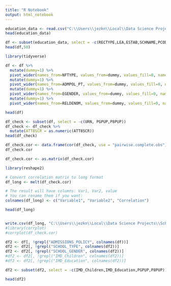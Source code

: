 ---
title: "R Notebook"
output: html_notebook
---



```{r}
education_data <- read.csv("C:\\Users\\jezkn\\Local\\Data Science Projects\\School Data\\2023-2024\\Data\\output.csv")
head(education_data)
```

```{r}
df <- subset(education_data, select = -c(RECTYPE,LEA,ESTAB,SCHNAME,PCODE,PCON_CODE,PCON_NAME,FEEDER,oa21cd,LSOA_code,MSOA_code,ladcd))
head(df,50)
```
```{r}
library(tidyverse)

df <- df %>%
  mutate(dummy=1) %>%
  pivot_wider(names_from=NFTYPE, values_from=dummy, values_fill=0, names_prefix = "SCHOOL_TYPE_") %>%
  mutate(dummy=1) %>%
  pivot_wider(names_from=ADMPOL_PT, values_from=dummy, values_fill=0, names_prefix = "ADMISSIONS_POLICY_") %>%
  mutate(dummy=1) %>%
  pivot_wider(names_from=EGENDER, values_from=dummy, values_fill=0, names_prefix = "SCHOOL_GENDER_") %>%
  mutate(dummy=1) %>%
  pivot_wider(names_from=RELDENOM, values_from=dummy, values_fill=0, names_prefix = "SCHOOL_RELIGION_")

head(df)
```
```{r}
df_check <- subset(df, select = -c(URN, PGPUP,P8PUP))
df_check <- df_check %>%
  mutate(ATT8SCR = as.numeric(ATT8SCR))
head(df_check)

df_check.cor <- data.frame(cor(df_check, use = "pairwise.complete.obs"))
df_check.cor
```
```{r}

df_check.cor <- as.matrix(df_check.cor)

library(reshape2)

# Convert correlation matrix to long format
df_long <- melt(df_check.cor)

# The result will have columns: Var1, Var2, value
# You can rename them if you want:
colnames(df_long) <- c("Variable1", "Variable2", "Correlation")

head(df_long)


write.csv(df_long, "C:\\Users\\jezkn\\Local\\Data Science Projects\\School Data\\2023-2024\\Data\\correlation_matrix2.csv", row.names = TRUE)
#library(corrplot)
#corrplot(df_check.cor)
```
```{r}
df2 <- df[, !grepl("ADMISSIONS_POLICY", colnames(df))]
df2 <- df2[, !grepl("SCHOOL_TYPE", colnames(df2))]
df2 <- df2[, !grepl("SCHOOL_GENDER", colnames(df2))]
#df2 <- df2[, !grepl("IMD_Children", colnames(df2))]
#df2 <- df2[, !grepl("IMD_Education", colnames(df2))]

df2 <- subset(df2, select = -c(IMD_Children,IMD_Education,PGPUP,P8PUP))

head(df2)
```


